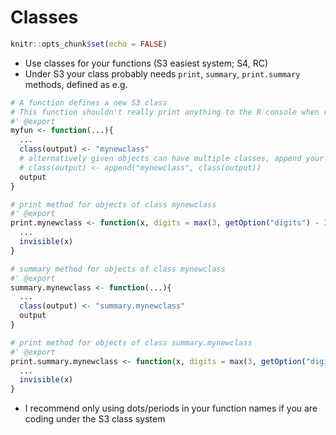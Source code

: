 # Classes  

```r
knitr::opts_chunk$set(echo = FALSE)
```
  
- Use classes for your functions (S3 easiest system; S4, RC)
- Under S3 your class probably needs `print`, `summary`, `print.summary` methods, defined as e.g. 
```r
# A function defines a new S3 class
# This function shouldn't really print anything to the R console when run
#' @export
myfun <- function(...){
  ...
  class(output) <- "mynewclass"
  # alternatively given objects can have multiple classes, append your new class
  # class(output) <- append("mynewclass", class(output))
  output
}

# print method for objects of class mynewclass
#' @export
print.mynewclass <- function(x, digits = max(3, getOption("digits") - 3), ...){
  ...
  invisible(x)
}

# summary method for objects of class mynewclass
#' @export
summary.mynewclass <- function(...){
  ...
  class(output) <- "summary.mynewclass"
  output
}

# print method for objects of class summary.mynewclass
#' @export
print.summary.mynewclass <- function(x, digits = max(3, getOption("digits") - 3),...){
  ...
  invisible(x)  
}
```
- I recommend only using dots/periods in your function names if you are coding under the S3 class system
